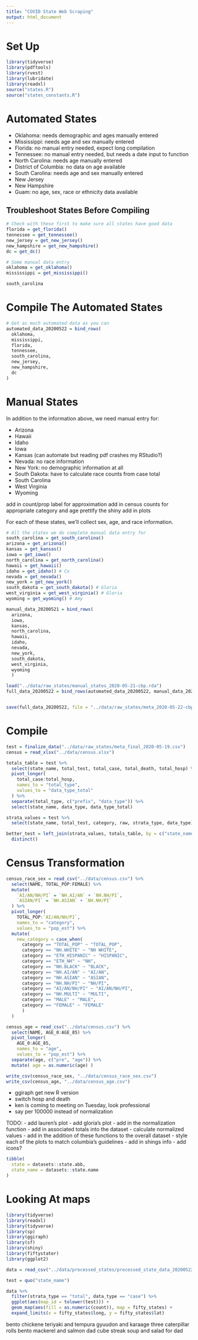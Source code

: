 ```yaml
---
title: "COVID State Web Scraping"
output: html_document
---
```


# Set Up

```r
library(tidyverse)
library(pdftools)
library(rvest)
library(lubridate)
library(readxl)
source("states.R")
source("states_constants.R")


```

# Automated States

- Oklahoma: needs demographic and ages manually entered
- Mississippi: needs age and sex manually entered
- Florida: no manual entry needed, expect long compilation
- Tennessee: no manual entry needed, but needs a date input to function
- North Carolina: needs age manually entered
- District of Columbia: no data on age available
- South Carolina: needs age and sex manually entered
- New Jersey
- New Hampshire
- Guam: no age, sex, race or ethnicity data available

## Troubleshoot States Before Compiling

```r
# Check with these first to make sure all states have good data
florida = get_florida()
tennessee = get_tennessee()
new_jersey = get_new_jersey()
new_hampshire = get_new_hampshire()
dc = get_dc()

# Some manual data entry
oklahoma = get_oklahoma()
mississippi = get_mississippi()
```

```r
south_carolina
```

# Compile The Automated States

```r
# Get as much automated data as you can
automated_data_20200522 = bind_rows(
  oklahoma,
  mississippi,
  florida,
  tennessee,
  south_carolina,
  new_jersey,
  new_hampshire,
  dc
)
```

# Manual States

In addition to the information above, we need manual entry for:

- Arizona
- Hawaii
- Idaho
- Iowa
- Kansas (can automate but reading pdf crashes my RStudio?)
- Nevada: no race information
- New York: no demographic information at all
- South Dakota: have to calculate race counts from case total
- South Carolina
- West Virginia
- Wyoming

add in count/prop
label for approximation
add in census counts for appropriate category and age
prettify the shiny
add in plots

For each of these states, we'll collect sex, age, and race information.

```r
# All the states we do complete manual data entry for
south_carolina = get_south_carolina()
arizona = get_arizona() 
kansas = get_kansas()
iowa = get_iowa()
north_carolina = get_north_carolina()
hawaii = get_hawaii()
idaho = get_idaho() # Co
nevada = get_nevada() 
new_york = get_new_york()
south_dakota = get_south_dakota() # Gloria
west_virginia = get_west_virginia() # Gloria 
wyoming = get_wyoming() # Amy

manual_data_20200521 = bind_rows(
  arizona,
  iowa,
  kansas,
  north_carolina,
  hawaii,
  idaho,
  nevada,
  new_york,
  south_dakota,
  west_virginia,
  wyoming
  )
```

```r

load("../data/raw_states/manual_states_2020-05-21-cbp.rda")
full_data_20200522 = bind_rows(automated_data_20200522, manual_data_20200521)


save(full_data_20200522, file = "../data/raw_states/meta_2020-05-22-cbp.rda")
```

# Compile 

```r
test = finalize_data("../data/raw_states/meta_final_2020-05-19.csv")
census = read_xlsx("../data/census.xlsx")
```

```r
totals_table = test %>% 
  select(state_name, total_test, total_case, total_death, total_hosp) %>% 
  pivot_longer(
    total_case:total_hosp,
    names_to = "total_type",
    values_to = "data_type_total"
  ) %>% 
  separate(total_type, c("prefix", "data_type")) %>% 
  select(state_name, data_type, data_type_total)

strata_values = test %>% 
  select(state_name, total_test, category, raw, strata_type, data_type)

better_test = left_join(strata_values, totals_table, by = c("state_name", "data_type")) %>% 
  distinct()
```

# Census Transformation

```r
census_race_sex = read_csv("../data/census.csv") %>% 
  select(NAME, TOTAL_POP:FEMALE) %>% 
  mutate(
    `AI/AN/NH/PI` = `NH.AI/AN` + `NH.NH/PI`,
    `ASIAN/PI` = `NH.ASIAN` + `NH.NH/PI`
  ) %>% 
  pivot_longer(
    TOTAL_POP:`AI/AN/NH/PI`,
    names_to = "category",
    values_to = "pop_est") %>% 
  mutate(
    new_category = case_when(
      category == "TOTAL_POP" ~ "TOTAL_POP",
      category == "NH.WHITE" ~ "NH WHITE",
      category == "ETH_HISPANIC" ~ "HISPANIC",
      category == "ETH_NH" ~ "NH",
      category == "NH.BLACK" ~ "BLACK",
      category == "NH.AI/AN" ~ "AI/AN",
      category == "NH.ASIAN" ~ "ASIAN",
      category == "NH.NH/PI" ~ "NH/PI",
      category == "AI/AN/NH/PI" ~ "AI/AN/NH/PI",
      category == "NH.MULTI" ~ "MULTI",
      category == "MALE" ~ "MALE",
      category == "FEMALE" ~ "FEMALE"
      )
  )

census_age = read_csv("../data/census.csv") %>% 
  select(NAME, AGE_0:AGE_85) %>% 
  pivot_longer(
    AGE_0:AGE_85,
    names_to = "age",
    values_to = "pop_est") %>% 
  separate(age, c("pre", "age")) %>% 
  mutate( age = as.numeric(age) )

write_csv(census_race_sex, "../data/census_race_sex.csv")
write_csv(census_age, "../data/census_age.csv")
```

- ggiraph get new R version
- switch hosp and death
- ken is coming to meeting on Tuesday, look professional
- say per 100000 instead of normalization

TODO:
- add lauren's plot
- add gloria's plot
- add in the normalization function
  - add in associated totals into the dataset
  - calculate normalized values
  - add in the addition of these functions to the overall dataset
- style each of the plots to match columbia's guidelines
- add in shings info
- add icons?

```r
tibble(
  state = datasets::state.abb,
  state_name = datasets::state.name
)
```

# Looking At maps

```r
library(tidyverse)
library(readxl)
library(tidyverse)
library(sp)
library(ggiraph)
library(sf)
library(shiny)
library(fiftystater)
library(ggplot2)

data = read_csv("../data/processed_states/processed_state_data_20200522.csv")

test = quo("state_name")

data %>% 
  filter(strata_type == "total", data_type == "case") %>% 
  ggplot(aes(map_id = tolower(test))) +
  geom_map(aes(fill = as.numeric(count)), map = fifty_states) +
  expand_limits(x = fifty_states$long, y = fifty_states$lat) 
```

bento chickene teriyaki and tempura
gyuudon and karaage
three caterpillar rolls
bento mackerel and salmon
dad cube streak
soup and salad for dad